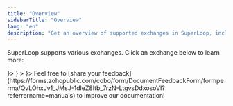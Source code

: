 ```yaml
---
title: "Overview"
sidebarTitle: "Overview"
lang: "en"
description: "Get an overview of supported exchanges in SuperLoop, including key functionalities and integration details."
---
```


SuperLoop supports various exchanges. Click an exchange below to learn more:

<CardGroup cols={2}>
  <Card horizontal="true" title="Bitget" href="/en/apps/superloop/supported-exchanges-bitget" icon={<svg width="24" height="24" viewBox="0 0 24 24" fill="none" xmlns="http://www.w3.org/2000/svg">
<g clip-path="url(#clip0_9875_26079)">
<path d="M18.7734 0H5.22656C2.34001 0 0 2.34001 0 5.22656V18.7734C0 21.66 2.34001 24 5.22656 24H18.7734C21.66 24 24 21.66 24 18.7734V5.22656C24 2.34001 21.66 0 18.7734 0Z" fill="#00F0FF"/>
<path fill-rule="evenodd" clip-rule="evenodd" d="M8.91103 14.2014H12.7653L8.38095 9.78864L12.8217 5.37594L14.0312 4.20007H10.0305L4.93543 9.32122C4.6783 9.57934 4.67963 9.997 4.93807 10.2538L8.91103 14.2014ZM11.2281 9.79899H11.1984L11.2277 9.79862L11.2281 9.79899ZM11.2281 9.79899L15.6121 14.2114L11.1714 18.6241L9.96187 19.8H13.9625L19.0576 14.6791C19.3148 14.421 19.3134 14.0033 19.055 13.7466L15.082 9.79899H11.2281Z" fill="#1B1B1B"/>
</g>
<defs>
<clipPath id="clip0_9875_26079">
<rect width="24" height="24" rx="12" fill="white"/>
</clipPath>
</defs>
</svg>
}>
  </Card>
    <Card  horizontal="true" title="BitMart"  href="/en/apps/superloop/supported-exchanges-bitmart" icon={<svg width="24" height="24" viewBox="0 0 24 24" fill="none" xmlns="http://www.w3.org/2000/svg">
<rect width="24" height="24" rx="12" fill="black"/>
<path d="M13.638 15.6465H8.87943V16.062H13.638V15.6465Z" fill="white"/>
<path d="M10.0704 18.2305H6.50107V18.646H10.0704V18.2305Z" fill="white"/>
<path d="M7.68662 15.6475H5.31177V16.0629H7.68662V15.6475Z" fill="white"/>
<path d="M13.6379 14.4458H10.0685V14.8613H13.6379V14.4458Z" fill="white"/>
<path d="M8.87586 14.4458H6.50278V14.8613H8.87586V14.4458Z" fill="white"/>
<path d="M13.6379 9.07324H7.68851V9.48874H13.6379V9.07324Z" fill="white"/>
<path d="M8.87579 7.69189H6.50095V8.10739H8.87579V7.69189Z" fill="white"/>
<path d="M16.7932 11.6864V11.6759C17.2076 10.9526 17.4248 10.1334 17.4231 9.30003C17.4214 8.46664 17.2009 7.6483 16.7836 6.92674C16.3664 6.20519 15.7669 5.60569 15.0452 5.18816C14.3234 4.77063 13.5047 4.54967 12.6707 4.54736H7.68849V5.14243H12.6849C13.3249 5.14497 13.9557 5.2948 14.5283 5.58031C15.101 5.86582 15.6002 6.27934 15.9872 6.78878C16.3741 7.29822 16.6384 7.88989 16.7596 8.51789C16.8807 9.1459 16.8555 9.79335 16.6858 10.41C16.8101 9.8766 16.8124 9.32202 16.6924 8.7876C16.5725 8.25317 16.3334 7.75268 15.9931 7.32338C15.6527 6.89408 15.2198 6.54705 14.7267 6.30814C14.2335 6.06922 13.6927 5.94458 13.1447 5.94349H8.87944V6.53856H13.15C13.6285 6.53872 14.1003 6.65169 14.5269 6.86828C14.9536 7.08487 15.3231 7.39897 15.6054 7.78508C15.8878 8.17119 16.075 8.61842 16.1519 9.09042C16.2288 9.56243 16.1932 10.0459 16.048 10.5016C16.1414 10.15 16.1529 9.78175 16.0818 9.42502C16.0106 9.0683 15.8587 8.7326 15.6376 8.44366C15.4165 8.15472 15.1321 7.92022 14.8062 7.75814C14.4804 7.59606 14.1217 7.51071 13.7577 7.50863H10.0581V8.10898H13.7401C14.0529 8.10956 14.3599 8.192 14.6309 8.34809C14.9018 8.50419 15.127 8.72848 15.2842 8.99864C15.4414 9.2688 15.525 9.57539 15.5267 9.88789C15.5284 10.2004 15.4482 10.5079 15.294 10.7798C14.7618 10.582 14.1987 10.4806 13.6309 10.4805H8.87415V11.0755H13.6309C14.6012 11.0757 15.541 11.4141 16.2884 12.0324C17.0358 12.6507 17.544 13.5103 17.7252 14.4628C17.5444 13.6761 17.1021 12.9738 16.4705 12.4705C15.8389 11.9673 15.0553 11.6928 14.2475 11.6917H7.68673V12.2815H14.2563C14.9697 12.2839 15.6585 12.5426 16.197 13.0102C16.7355 13.4779 17.0878 14.1234 17.1896 14.829C17.0892 14.2824 16.8004 13.7882 16.3733 13.4322C15.9463 13.0762 15.408 12.8809 14.8518 12.8801H7.69025V13.4752H14.85C15.3234 13.4752 15.7773 13.6631 16.112 13.9975C16.4467 14.332 16.6347 14.7856 16.6347 15.2586C16.6347 15.7316 16.4467 16.1852 16.112 16.5197C15.7773 16.8541 15.3234 17.0421 14.85 17.0421H6.50107V17.6372H14.8518C15.408 17.6364 15.9463 17.4411 16.3733 17.0851C16.8004 16.7291 17.0892 16.2348 17.1896 15.6882C17.0864 16.3944 16.7323 17.0399 16.1921 17.5066C15.6519 17.9734 14.9616 18.2303 14.2475 18.2305H11.2525V18.8255H14.2475C15.0233 18.8245 15.7777 18.5713 16.3968 18.104C17.0158 17.6369 17.4661 16.9811 17.6794 16.2357C17.4565 17.1387 16.9377 17.9412 16.2056 18.5155C15.4736 19.0897 14.5704 19.4028 13.6397 19.4047H7.69554V19.9998H13.6309C14.5988 20.0045 15.5451 19.714 16.3435 19.167C17.1418 18.6201 17.7542 17.8428 18.0988 16.9389C18.4435 16.035 18.504 15.0476 18.2723 14.1084C18.0405 13.1693 17.5276 12.3231 16.8021 11.6829L16.7932 11.6864Z" fill="white"/>
</svg>
} >

  </Card>
  <Card horizontal="true" title="Deribit (Coming soon)" icon={<svg width="24" height="24" viewBox="0 0 24 24" fill="none" xmlns="http://www.w3.org/2000/svg">
<circle cx="12" cy="12" r="12" fill="#1C1C1C"/>
<path fill-rule="evenodd" clip-rule="evenodd" d="M14.643 7.38458H14.5415H14.131V5.07812H11.7968V7.38458H9.46267V5.07812H7.13313V7.38458H4.79898V9.69103H7.13313V14.3085H4.79898V16.615H7.13313V18.9214H9.46728V16.615H11.8014V18.9214H14.1356V16.615H14.5461C17.0879 16.6423 19.1729 14.541 19.2006 12.0339C19.2237 9.52237 17.1847 7.41192 14.643 7.38458ZM14.6152 14.3094C14.5922 14.3094 14.5691 14.3094 14.5461 14.3094H9.47183V9.69653H14.5461C15.8192 9.6783 16.8664 10.6902 16.8849 11.9483C16.8987 13.2018 15.8838 14.2912 14.6152 14.3094Z" fill="#00CFBE"/>
</svg>
}>

  </Card>


</CardGroup>
<Tip>Feel free to [share your feedback](https://forms.zohopublic.com/cobo/form/DocumentFeedbackForm/formperma/QvLOhxJv1_JMsJ-1dleZ8Itb_7rzN-LtgvsDdxosoVI?referrername=manuals) to improve our documentation!</Tip>